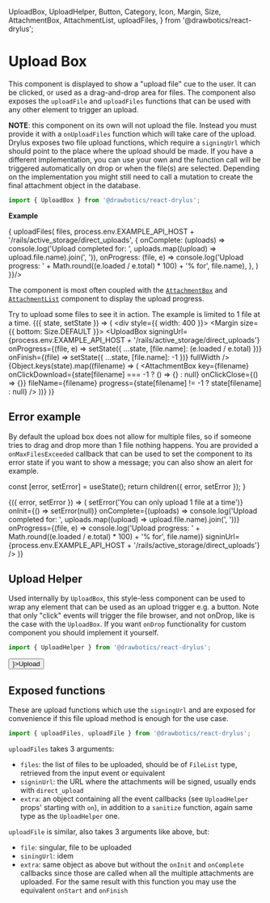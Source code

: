   UploadBox,
  UploadHelper,
  Button,
  Category,
  Icon,
  Margin,
  Size,
  AttachmentBox,
  AttachmentList,
  uploadFiles,
} from '@drawbotics/react-drylus';



# Upload Box
This component is displayed to show a "upload file" cue to the user. It can be clicked, or used as a drag-and-drop area for files. The component also exposes the `uploadFile` and `uploadFiles` functions that can be used with any other element to trigger an upload.

**NOTE**: this component on its own will not upload the file. Instead you must provide it with a `onUploadFiles` function which will take care of the upload. Drylus exposes two file upload functions, which require a `signingUrl` which should point to the place where the upload should be made. If you have a different implementation, you can use your own and the function call will be triggered automatically on drop or when the file(s) are selected. Depending on the implementation you might still need to call a mutation to create the final attachment object in the database.

```jsx
import { UploadBox } from '@drawbotics/react-drylus';
```
__Example__

<Playground component={UploadBox}>
  <UploadBox
    onUploadFiles={(files) => {
      uploadFiles(
        files,
        process.env.EXAMPLE_API_HOST + '/rails/active_storage/direct_uploads',
        {
          onComplete: (uploads) => console.log('Upload completed for: ', uploads.map((upload) => upload.file.name).join(', ')),
          onProgress: (file, e) => console.log('Upload progress: ' + Math.round((e.loaded / e.total) * 100) + '% for', file.name),
        },
      )
    }}/>
</Playground>

The component is most often coupled with the [`AttachmentBox`](/component-kit/components/attachment-box) and [`AttachmentList`](/component-kit/components/attachment-list) component to display the upload progress.

Try to upload some files to see it in action. The example is limited to 1 file at a time.
<Playground>
  <RenderChildren defaultValue={{}}>
    {({ state, setState }) => (
      <div style={{ width: 400 }}>
        <Margin size={{ bottom: Size.DEFAULT }}>
          <UploadBox
            signingUrl={process.env.EXAMPLE_API_HOST + '/rails/active_storage/direct_uploads'}
            onProgress={(file, e) => setState({ ...state, [file.name]: (e.loaded / e.total) })}
            onFinish={(file) => setState({ ...state, [file.name]: -1 })}
            fullWidth />
        </Margin>
        <AttachmentList>
          {Object.keys(state).map((filename) => (
            <AttachmentBox
              key={filename}
              onClickDownload={state[filename] === -1 ? () => {} : null}
              onClickClose={() => {}}
              fileName={filename} progress={state[filename] != -1 ? state[filename] : null} />
          ))}
        </AttachmentList>
      </div>
    )}
  </RenderChildren>
</Playground>

## Error example
By default the upload box does not allow for multiple files, so if someone tries to drag and drop more than 1 file nothing happens. You are provided a `onMaxFilesExceeded` callback that can be used to set the component to its error state if you want to show a message; you can also show an alert for example.

  const [error, setError] = useState();
  return children({ error, setError });
}

<Playground>
  <ExampleWrapper>
    {({ error, setError }) => (
      <UploadBox
        error={error}
        onMaxFilesExceeded={() => setError('You can only upload 1 file at a time')}
        onInit={() => setError(null)}
        onComplete={(uploads) => console.log('Upload completed for: ', uploads.map((upload) => upload.file.name).join(', '))}
        onProgress={(file, e) => console.log('Upload progress: ' + Math.round((e.loaded / e.total) * 100) + '% for', file.name)}
        signinUrl={process.env.EXAMPLE_API_HOST + '/rails/active_storage/direct_uploads'} />
    )}
  </ExampleWrapper>
</Playground>

## Upload Helper
Used internally by `UploadBox`, this style-less component can be used to wrap any element that can be used as an upload trigger e.g. a button. Note that only "click" events will trigger the file browser, and not onDrop, like is the case with the `UploadBox`. If you want `onDrop` functionality for custom component you should implement it yourself.

```jsx
import { UploadHelper } from '@drawbotics/react-drylus';
```

<Playground component={UploadHelper}>
  <UploadHelper>
    <Button category={Category.BRAND} leading={<Icon name="upload" />}>Upload</Button>
  </UploadHelper>
</Playground>

## Exposed functions
These are upload functions which use the `signingUrl` and are exposed for convenience if this file upload method is enough for the use case.

```jsx
import { uploadFiles, uploadFile } from '@drawbotics/react-drylus';
```

`uploadFiles` takes 3 arguments:
- `files`: the list of files to be uploaded, should be of `FileList` type, retrieved from the input event or equivalent
- `signinUrl`: the URL where the attachments will be signed, usually ends with `direct_upload`
- `extra`: an object containing all the event callbacks (see `UploadHelper` props' starting with `on`), in addition to a `sanitize` function, again same type as the `UploadHelper` one.

`uploadFile` is similar, also takes 3 arguments like above, but:
- `file`: singular, file to be uploaded
- `siningUrl`: idem
- `extra`: same object as above but without the `onInit` and `onComplete` callbacks since those are called when all the multiple attachments are uploaded. For the same result with this function you may use the equivalent `onStart` and `onFinish`